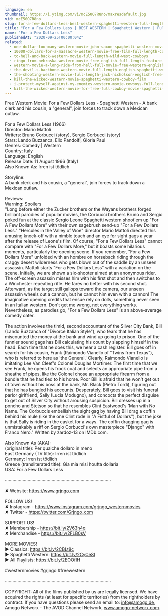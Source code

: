```yaml
---
language: en
thumbnail: https://i.ytimg.com/vi/mcE50O7R8no/maxresdefault.jpg
vid: mcE50O7R8no
slug: for-a-few-dollars-less-best-western-spaghetti-western-full-length-movie-wild-west
title: "For a Few Dollars Less | BEST WESTERN | Spaghetti Western | Full Length Movie | Wild West"
name: "For a Few Dollars Less"
publishedAt: "2020-09-25T00:00:04Z"
related:
  - one-dollar-too-many-western-movie-john-saxon-spaghetti-western-movie-cowboy-film-english
  - 10000-dollars-for-a-massacre-western-movie-free-film-full-length-cowboy-films-english
  - to-hell-and-back-western-movie-full-length-wild-west-cowboys
  - ringo-from-nebraska-western-movie-free-english-full-length-feature-film-spaghetti-western
  - western-movie-a-long-ride-from-hell-full-movie-free-western-english
  - the-devil-s-backbone-western-movie-full-length-english-spaghetti-western-cowboyfilm-watchfree
  - the-shooting-western-movie-full-length-jack-nicholson-english-free-full-westerns
  - kill-the-wicked-western-movie-spaghetti-western-cowboy-film
  - i-protect-myself-against-my-enemies-western-movie-cowboys-full-length-wild-west
  - kill-the-wicked-western-movie-for-free-full-cowboy-movie-spaghetti-western-english
---
```


Free Western Movie: For a Few Dollars Less - Spaghetti Western - A bank clerk and his cousin, a "general", join forces to track down a Mexican outlaw. <br />
<br />
For a Few Dollars Less (1966)<br />
Director: Mario Mattoli<br />
Writers: Bruno Corbucci (story), Sergio Corbucci (story)<br />
Stars: Lando Buzzanca, Elio Pandolfi, Gloria Paul<br />
Genres: Comedy | Western <br />
Country: Italy<br />
Language: English<br />
Release Date: 11 August 1966 (Italy) <br />
Also Known As: Irren ist tödlich <br />
<br />
Storyline:<br />
A bank clerk and his cousin, a "general", join forces to track down a Mexican outlaw.<br />
<br />
Reviews:<br />
Warning: Spoilers<br />
"Long before either the Zucker brothers or the Wayans brothers forged brilliant parodies of popular movies, the Corbucci brothers Bruno and Sergio poked fun at the classic Sergio Leone Spaghetti western shoot'em up "For A Few Dollars More" with their own sagebrush send-up "For a Few Dollars Less." "Hercules in the Valley of Woe" director Mario Mattoli directed this amusing knock-off with a nimble touch and an eye for sight gags a year after the release of Leone's film. Of course, "For a Few Dollars Less" cannot compare with "For a Few Dollars More," but it boasts some hilarious moments, particularly the opening scene. If you remember, "For a Few Dollars More" unfolded with an hombre on horseback riding through the craggy desert wilderness who gets blown out of the saddle by an unseen assassin. Mattoli starts "For a Few Dollars Less" with a variation on the scene. Initially, we are shown a six-shooter aimed at an anonymous rider. The off-screen assassin misses him with his first shot and then switches to a Winchester repeating rifle. He fares no better with his second shot. Afterward, as the target still gallops toward the camera, our unseen assassin wheels out a cannon, but he cannot him even with a cannon! The imaginative opening credits that ensue rely on dolls, something never seen in an Italian western. Don't get me wrong, not everything works. Nevertheless, as parodies go, "For a Few Dollars Less" is an above-average comedy oater.<br />
<br />
The action involves the timid, second accountant of the Silver City Bank, Bill (Lando Buzzanca of "Divorce Italian Style"), who fears that he has miscounted the money at the bank and wind up going to prison. One of the funnier sound gags has Bill calculating his count by slapping himself in the head. Each time that he does this, we hear a cash register. Bill goes off in search for his cousin, Frank (Raimondo Vianello of "Twins from Texas"), who is referred to here as 'the General.' Clearly, Raimondo Vianello is imitating Lee Van Cleef's Colonel Douglas Mortimer. The first time that we see Frank, he opens his frock coat and selects an appropriate pipe from a sheathe of pipes, like the Colonel chose an appropriate firearm from a bundle that he had tied to his horse. Poor Bill is afraid that he won't get out of town without his boss at the bank, Mr. Black (Pietro Tordi), figuring out that he has bungled his accounts. Desperately, Bill goes to visit his funeral parlor girlfriend, Sally (Lucia Modugno), and concocts the perfect disguise to get out of Silver City without arousing suspicion. Bill dresses up in a poncho and Stetson so that he resembles Clint Eastwood's 'Man with No Name. The Corbuccis embellish the sight gag by having Bill drag a coffin behind his mule (like the one Clint rode in "A Fistful of Dollars"), but the joke is that Sally is riding in the casket for a ways. The coffin dragging gag is unmistakably a riff on Sergio Corbucci's own masterpiece "Django" with Franco Nero." Written by zardoz-13 on IMDb.com.<br />
<br />
Also Known As (AKA):<br />
(original title): Per qualche dollaro in meno<br />
East Germany (TV title): Irren ist tödlich<br />
Germany: Irren ist tödlich<br />
Greece (transliterated title): Gia mia misi houfta dollaria<br />
USA: For a Few Dollars Less<br />
<br />
····················································································<br />
<br />
✘ Website: https://www.grjngo.com<br />
<br />
FOLLOW US!<br />
✘ Instagram - https://www.instagram.com/grjngo_westernmovies<br />
✘ Twitter - https://twitter.com/Grjngo_com<br />
<br />
SUPPORT US!<br />
✘ Membership - https://bit.ly/2V63h4q<br />
✘ Merchandise - https://bit.ly/2FLB0sV<br />
<br />
MORE MOVIES! <br />
► Classics: https://bit.ly/2CBLt8c <br />
► Spaghetti Western: https://bit.ly/2CyCe8I <br />
► All Playlists: https://bit.ly/2EOOfIH <br />
<br />
#westernmovies #grjngo #freewestern<br />
<br />
····················································································<br />
<br />
COPYRIGHT: All of the films published by us are legally licensed. We have acquired the rights (at least for specific territories) from the rightholders by contract. If you have questions please send an email to: info@amogo.de, Amogo Networx - The AVOD Channel Network, www.amogo-networx.com.